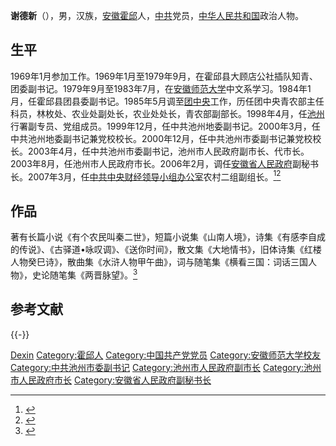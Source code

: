 '''谢德新'''（{{bd|1955年|8月||catIdx=Xie谢|}}），男，汉族，[[安徽|安徽]][[霍邱县|霍邱]]人，[[中共|中共]]党员，[[中华人民共和国|中华人民共和国]]政治人物。

== 生平 ==
1969年1月参加工作。1969年1月至1979年9月，在霍邱县大顾店公社插队知青、团委副书记。1979年9月至1983年7月，在[[安徽师范大学|安徽师范大学]]中文系学习。1984年1月，任霍邱县团县委副书记。1985年5月调至[[团中央|团中央]]工作，历任团中央青农部主任科员，林枚处、农业处副处长，农业处处长，青农部副部长。1998年4月，任[[池州|池州]]行署副专员、党组成员。1999年12月，任中共池州地委副书记。2000年3月，任中共池州地委副书记兼党校校长。2000年12月，任中共池州市委副书记兼党校校长。2003年4月，任中共池州市委副书记，池州市人民政府副市长、代市长。2003年8月，任池州市人民政府市长。2006年2月，调任[[安徽省人民政府|安徽省人民政府]]副秘书长。2007年3月，任[[中共中央财经领导小组办公室|中共中央财经领导小组办公室]]农村二组副组长。<ref>{{cite news|url=http://ah.anhuinews.com/system/2006/02/21/001437410.shtml|title=方西屏任池州市委副书记 谢德新调省任职|date=2006-02-21|publisher=中安在线|accessdate=2021-03-31|archive-date=2012-08-26|archive-url=https://web.archive.org/web/20120826172335/http://ah.anhuinews.com/system/2006/02/21/001437410.shtml|dead-url=no}}</ref><ref>{{cite web|url=http://www.mingjiazk.com/Article/mingrenjiangke/zhengfuguanyuan/1241.htm|title=谢德新|publisher=中国名家智库|accessdate=2022-06-12}}</ref>

== 作品 ==
著有长篇小说《有个农民叫秦二世》，短篇小说集《山南人境》，诗集《有感李自成的传说》、《古驿道•咏叹调》、《送你时间》，散文集《大地情书》，旧体诗集《红楼人物癸巳诗》，散曲集《水浒人物甲午曲》，词与随笔集《横看三国：词话三国人物》，史论随笔集《两晋脉望》。<ref>{{cite web|url=https://www.ahyeji.gov.cn/zwzx/rdzt/ztzl/cjzgwxzx/wxmr/23825742.html|title=文学名人 谢德新|publisher=六安市叶集区人民政府|accessdate=2022-06-12}}</ref>

== 参考文献 ==
{{Reflist}}

{{-}}
{{start box}}
{{s-gov|prc}}
{{s-before|[[沈卫国|沈卫国]]}}
{{s-title|[[池州市人民政府|池州市人民政府]]市长|2003年8月－2006年2月}}
{{s-after|[[方西屏|方西屏]]}}
{{end box}}

{{Authority control}}
{{DEFAULTSORT:Xie谢}}
[[Category:谢姓|Dexin]]
[[Category:霍邱人|Category:霍邱人]]
[[Category:中国共产党党员|Category:中国共产党党员]]
[[Category:安徽师范大学校友|Category:安徽师范大学校友]]
[[Category:中共池州市委副书记|Category:中共池州市委副书记]]
[[Category:池州市人民政府副市长|Category:池州市人民政府副市长]]
[[Category:池州市人民政府市长|Category:池州市人民政府市长]]
[[Category:安徽省人民政府副秘书长|Category:安徽省人民政府副秘书长]]